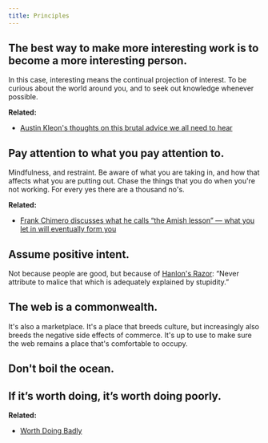 ```yaml
---
title: Principles
---
```


## The best way to make more interesting work is to become a more interesting person.

In this case, interesting means the continual projection of interest. To be curious about the world around you, and to seek out knowledge whenever possible.

**Related:**

- [Austin Kleon's thoughts on this brutal advice we all need to hear](https://austinkleon.com/2017/11/24/have-you-tried-making-yourself-a-more-interesting-person/)

## Pay attention to what you pay attention to.

Mindfulness, and restraint. Be aware of what you are taking in, and how that affects what you are putting out. Chase the things that you do when you're not working. For every yes there are a thousand no's.

**Related:**

- [Frank Chimero discusses what he calls “the Amish lesson” — what you let in will eventually form you](https://frankchimero.com/writing/the-good-room/)

## Assume positive intent.

Not because people are good, but because of [Hanlon's Razor](https://en.wikipedia.org/wiki/Hanlon%27s_razor): “Never attribute to malice that which is adequately explained by stupidity.”

## The web is a commonwealth.

It's also a marketplace. It's a place that breeds culture, but increasingly also breeds the negative side effects of commerce. It's up to use to make sure the web remains a place that's comfortable to occupy.

## Don't boil the ocean.

<Box height='100px' />

## If it’s worth doing, it’s worth doing poorly.

**Related:**

- [Worth Doing Badly](https://www.xaprb.com/blog/worth-doing-badly/)

